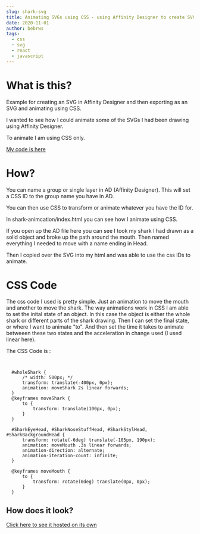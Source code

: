 ```yaml
---
slug: shark-svg
title: Animating SVGs using CSS - using Affinity Designer to create SVGs
date: 2020-11-01
author: bebrws
tags:
  - css
  - svg
  - react
  - javascript
---
```


# What is this?

Example for creating an SVG in Affinity Designer and then exporting as an SVG and animating using CSS.

I wanted to see how I could animate some of the SVGs I had been drawing using Affinity Designer.

To animate I am using CSS only.

[My code is here](https://github.com/bebrws/shark-animation)

# How?

You can name a group or single layer in AD (Affinity Designer).
This will set a CSS ID to the group name you have in AD.

You can then use CSS to transform or animate whatever you have the ID for.

In shark-animcation/index.html you can see how I animate using CSS.

If you open up the AD file here you can see I took my shark I had drawn as a solid object and broke up the path around the mouth. Then named everything I needed to move with a name ending in Head.

Then I copied over the SVG into my html and was able to use the css IDs to animate.

# CSS Code

The css code I used is pretty simple. Just an animation to move the mouth and another to move the shark. The way animations work in CSS I am able to set the inital state of an object. In this case the object is either the whole shark or different parts of the shark drawing. Then I can set the final state, or where I want to animate "to". And then set the time it takes to animate betweeen these two states and the acceleration in change used (I used linear here).

The CSS Code is :

```


  #wholeShark {
      /* width: 500px; */
      transform: translate(-400px, 0px);
      animation: moveShark 2s linear forwards;
  }
  @keyframes moveShark {
      to {
          transform: translate(100px, 0px);
      }
  }

  #SharkEyeHead, #SharkNoseStuffHead, #SharkStylHead, #SharkBackgroundHead {
      transform: rotate(-6deg) translate(-105px, 190px);
      animation: moveMouth .3s linear forwards;
      animation-direction: alternate;
      animation-iteration-count: infinite;
  }

  @keyframes moveMouth {
      to {
          transform: rotate(0deg) translate(0px, 0px);
      }
  }

```

## How does it look?

[Click here to see it hosted on its own](https://bebrws.github.io/shark-animation/index.html)
